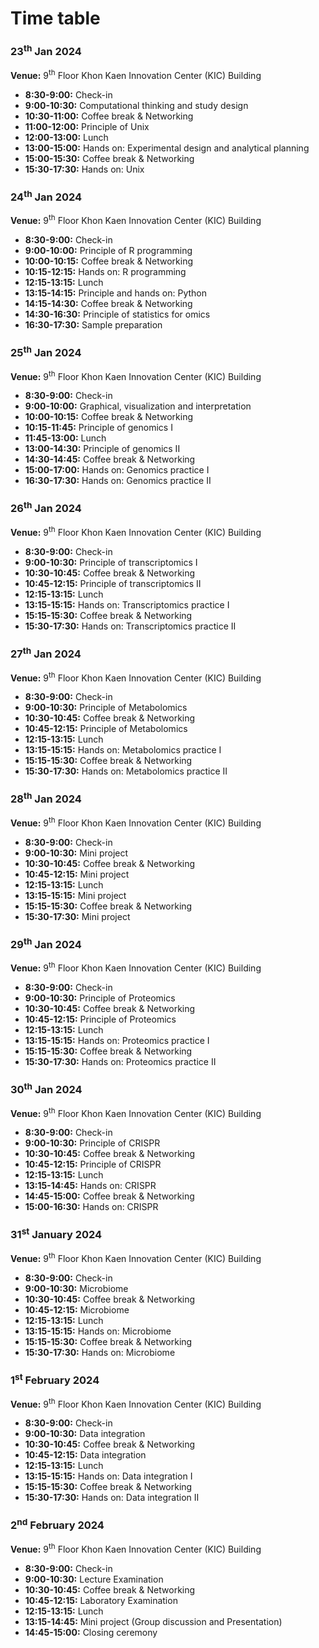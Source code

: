 # **Time table**
### 23<sup>th</sup> Jan 2024

**Venue:** 9<sup>th</sup> Floor Khon Kaen Innovation Center (KIC)
Building

-   **8:30-9:00:** Check-in
-   **9:00-10:30:** Computational thinking and study design
-   **10:30-11:00:** Coffee break & Networking
-   **11:00-12:00:** Principle of Unix
-   **12:00-13:00:** Lunch
-   **13:00-15:00:** Hands on: Experimental design and analytical
    planning
-   **15:00-15:30:** Coffee break & Networking
-   **15:30-17:30:** Hands on: Unix

### 24<sup>th</sup> Jan 2024

**Venue:** 9<sup>th</sup> Floor Khon Kaen Innovation Center (KIC)
Building

-   **8:30-9:00:** Check-in
-   **9:00-10:00:** Principle of R programming
-   **10:00-10:15:** Coffee break & Networking
-   **10:15-12:15:** Hands on: R programming
-   **12:15-13:15:** Lunch
-   **13:15-14:15:** Principle and hands on: Python
-   **14:15-14:30:** Coffee break & Networking
-   **14:30-16:30:** Principle of statistics for omics
-   **16:30-17:30:** Sample preparation

### 25<sup>th</sup> Jan 2024

**Venue:** 9<sup>th</sup> Floor Khon Kaen Innovation Center (KIC)
Building

-   **8:30-9:00:** Check-in
-   **9:00-10:00:** Graphical, visualization and interpretation
-   **10:00-10:15:** Coffee break & Networking
-   **10:15-11:45:** Principle of genomics I
-   **11:45-13:00:** Lunch
-   **13:00-14:30:** Principle of genomics II
-   **14:30-14:45:** Coffee break & Networking
-   **15:00-17:00:** Hands on: Genomics practice I
-   **16:30-17:30:** Hands on: Genomics practice II

### 26<sup>th</sup> Jan 2024

**Venue:** 9<sup>th</sup> Floor Khon Kaen Innovation Center (KIC)
Building

-   **8:30-9:00:** Check-in
-   **9:00-10:30:** Principle of transcriptomics I
-   **10:30-10:45:** Coffee break & Networking
-   **10:45-12:15:** Principle of transcriptomics II
-   **12:15-13:15:** Lunch
-   **13:15-15:15:** Hands on: Transcriptomics practice I
-   **15:15-15:30:** Coffee break & Networking
-   **15:30-17:30:** Hands on: Transcriptomics practice II

### 27<sup>th</sup> Jan 2024

**Venue:** 9<sup>th</sup> Floor Khon Kaen Innovation Center (KIC)
Building

-   **8:30-9:00:** Check-in
-   **9:00-10:30:** Principle of Metabolomics
-   **10:30-10:45:** Coffee break & Networking
-   **10:45-12:15:** Principle of Metabolomics
-   **12:15-13:15:** Lunch
-   **13:15-15:15:** Hands on: Metabolomics practice I
-   **15:15-15:30:** Coffee break & Networking
-   **15:30-17:30:** Hands on: Metabolomics practice II

### 28<sup>th</sup> Jan 2024

**Venue:** 9<sup>th</sup> Floor Khon Kaen Innovation Center (KIC)
Building

-   **8:30-9:00:** Check-in
-   **9:00-10:30:** Mini project
-   **10:30-10:45:** Coffee break & Networking
-   **10:45-12:15:** Mini project
-   **12:15-13:15:** Lunch
-   **13:15-15:15:** Mini project
-   **15:15-15:30:** Coffee break & Networking
-   **15:30-17:30:** Mini project

### 29<sup>th</sup> Jan 2024

**Venue:** 9<sup>th</sup> Floor Khon Kaen Innovation Center (KIC)
Building

-   **8:30-9:00:** Check-in
-   **9:00-10:30:** Principle of Proteomics
-   **10:30-10:45:** Coffee break & Networking
-   **10:45-12:15:** Principle of Proteomics
-   **12:15-13:15:** Lunch
-   **13:15-15:15:** Hands on: Proteomics practice I
-   **15:15-15:30:** Coffee break & Networking
-   **15:30-17:30:** Hands on: Proteomics practice II

### 30<sup>th</sup> Jan 2024

**Venue:** 9<sup>th</sup> Floor Khon Kaen Innovation Center (KIC)
Building

-   **8:30-9:00:** Check-in
-   **9:00-10:30:** Principle of CRISPR
-   **10:30-10:45:** Coffee break & Networking
-   **10:45-12:15:** Principle of CRISPR
-   **12:15-13:15:** Lunch
-   **13:15-14:45:** Hands on: CRISPR
-   **14:45-15:00:** Coffee break & Networking
-   **15:00-16:30:** Hands on: CRISPR

### 31<sup>st</sup> January 2024

**Venue:** 9<sup>th</sup> Floor Khon Kaen Innovation Center (KIC)
Building

-   **8:30-9:00:** Check-in
-   **9:00-10:30:** Microbiome
-   **10:30-10:45:** Coffee break & Networking
-   **10:45-12:15:** Microbiome
-   **12:15-13:15:** Lunch
-   **13:15-15:15:** Hands on: Microbiome
-   **15:15-15:30:** Coffee break & Networking
-   **15:30-17:30:** Hands on: Microbiome

### 1<sup>st</sup> February 2024

**Venue:** 9<sup>th</sup> Floor Khon Kaen Innovation Center (KIC)
Building

-   **8:30-9:00:** Check-in
-   **9:00-10:30:** Data integration
-   **10:30-10:45:** Coffee break & Networking
-   **10:45-12:15:** Data integration
-   **12:15-13:15:** Lunch
-   **13:15-15:15:** Hands on: Data integration I
-   **15:15-15:30:** Coffee break & Networking
-   **15:30-17:30:** Hands on: Data integration II

### 2<sup>nd</sup> February 2024

**Venue:** 9<sup>th</sup> Floor Khon Kaen Innovation Center (KIC)
Building

-   **8:30-9:00:** Check-in
-   **9:00-10:30:** Lecture Examination
-   **10:30-10:45:** Coffee break & Networking
-   **10:45-12:15:** Laboratory Examination
-   **12:15-13:15:** Lunch
-   **13:15-14:45:** Mini project (Group discussion and Presentation)
-   **14:45-15:00:** Closing ceremony